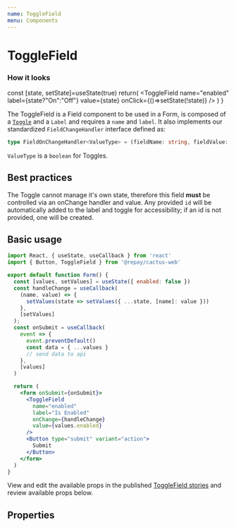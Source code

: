 ```yaml
---
name: ToggleField
menu: Components
---
```



# ToggleField

### How it looks

  const [state, setState]=useState(true)
  return(
  <ToggleField
    name="enabled"
    label={state?"On":"Off"}
    value={state}
    onClick={()=>setState(!state)}
  />
  )
}

<Wrapper />

The ToggleField is a Field component to be used in a Form, is composed of a [`Toggle`](../Toggle.mdx) and a `Label` and requires a `name` and `label`. It also implements our standardized `FieldChangeHandler` interface defined as:

```ts
type FieldOnChangeHandler<ValueType> = (fieldName: string, fieldValue: ValueType) => void
```

`ValueType` is a `boolean` for Toggles.

## Best practices

The Toggle cannot manage it's own state, therefore this field **must** be controlled via an onChange handler and value. Any provided `id` will be automatically added to the label and toggle for accessibility; if an id is not provided, one will be created.

## Basic usage

```jsx
import React, { useState, useCallback } from 'react'
import { Button, ToggleField } from '@repay/cactus-web'

export default function Form() {
  const [values, setValues] = useState({ enabled: false })
  const handleChange = useCallback(
    (name, value) => {
      setValues(state => setValues({ ...state, [name]: value }))
    },
    [setValues]
  );
  const onSubmit = useCallback(
    event => {
      event.preventDefault()
      const data = { ...values }
      // send data to api
    },
    [values]
  )

  return (
    <form onSubmit={onSubmit}>
      <ToggleField
        name="enabled"
        label="Is Enabled"
        onChange={handleChange}
        value={values.enabled}
      />
      <Button type="submit" variant="action">
        Submit
      </Button>
    </form>
  )
}
```

View and edit the available props in the published [ToggleField stories](https://repaygithub.github.io/cactus/stories/cactus-web/?path=/story/togglefield--basic-usage) and review available props below.

## Properties

<PropsTable of={ToggleField} />
